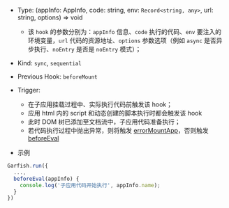 

- Type: <Highlight> (appInfo: AppInfo, code: string, env: `Record<string, any>`, url: string, options) => void </Highlight>
  - 该 `hook` 的参数分别为：`appInfo` 信息、`code` 执行的代码、`env` 要注入的环境变量，`url` 代码的资源地址、`options` 参数选项（例如 `async` 是否异步执行、`noEntry` 是否是 `noEntry` 模式）；
- Kind: `sync`, `sequential`
- Previous Hook: `beforeMount`
- Trigger:

  - 在子应用挂载过程中、实际执行代码前触发该 hook；
  - 应用 html 内的 script 和动态创建的脚本执行时都会触发该 hook
  - 此时 DOM 树已添加至文档流中，子应用代码准备执行；
  - 若代码执行过程中抛出异常，则将触发 [errorMountApp](/api/run#errormountapp)，否则触发 [beforeEval](/api/run#afterEval)

- 示例

```ts
Garfish.run({
  ...,
  beforeEval(appInfo) {
    console.log('子应用代码开始执行', appInfo.name);
  }
})
```
